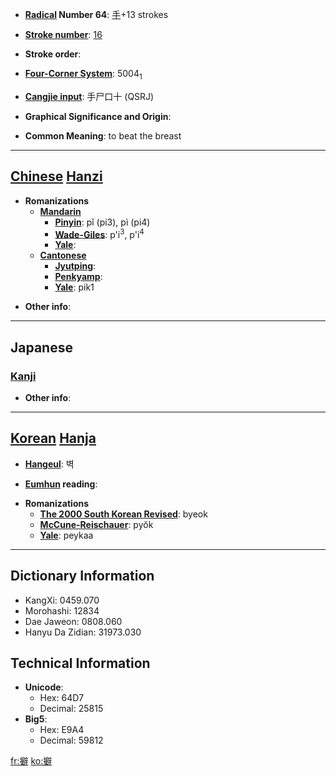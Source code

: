 * '''[[Wiktionary:Chinese radical index| Radical]] Number 64''': [[Wiktionary:Chinese radical index 手|手]]+13 strokes

* '''[[Wiktionary:Chinese total strokes index|Stroke number]]''': [[Wiktionary:Chinese total strokes index 16|16]]

* '''Stroke order''': 

* '''[[Wiktionary:Chinese four corner index|Four-Corner System]]''': 5004<sub>1</sub>

* '''[[Wiktionary:Chinese Cangjie index|Cangjie input]]''': 手尸口十 (QSRJ)

* '''Graphical Significance and Origin''': 

* '''Common Meaning''': to beat the breast

----

== [[Chinese]] [[Hanzi]] ==

* '''Romanizations'''
** '''[[Mandarin]]'''
*** '''[[Pinyin]]''': pǐ (pi3), pì (pi4)
*** '''[[Wade-Giles]]''': p'i<sup>3</sup>, p'i<sup>4</sup>
*** '''[[Yale]]''': 
** '''[[Cantonese]]'''
*** '''[[Jyutping]]''':
*** '''[[Penkyamp]]''': 
*** '''[[Yale]]''': pik1

* '''Other info''': 

----

==Japanese==
===[[Kanji]]===
{{kanji|on readings=[[へき]] (heki), [[びゃく]] (byaku), [[ひゃく]] (hyaku), [[はく]] (haku)
|kun readings=[[むねをうつ]] (muneoutsu)
}}

* '''Other info''':  

----

== [[Korean]] [[Hanja]] ==

* '''[[Hangeul]]''': 벽

* '''[[Eumhun]] reading''': 

* '''Romanizations'''
** '''[[The 2000 South Korean Revised Romanization|The 2000 South Korean Revised]]''': byeok
** '''[[McCune-Reischauer]]''': pyŏk
** '''[[Yale]]''': peykaa

----

== Dictionary Information ==

* KangXi: 0459.070
* Morohashi: 12834
* Dae Jaweon: 0808.060
* Hanyu Da Zidian: 31973.030

== Technical Information ==

* '''Unicode''':
** Hex: 64D7
** Decimal: 25815
* '''Big5''':
** Hex: E9A4
** Decimal: 59812

[[fr:擗]]
[[ko:擗]]